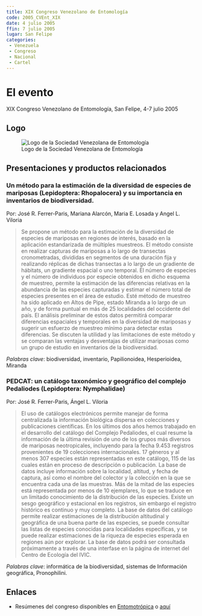 ```yaml
---
title: XIX Congreso Venezolano de Entomología
code: 2005_CVEnt_XIX
date: 4 julio 2005
ffin: 7 julio 2005
lugar: San Felipe
categories:
 - Venezuela
 - Congreso
 - Nacional
 - Cartel
---
```

# El evento

XIX Congreso Venezolano de Entomología, San Felipe, 4-7 julio 2005

## Logo

![Logo de la Sociedad Venezolana de Entomología](https://sventomologia.org/wp-content/uploads/2020/08/cropped-Logo-SVE-200x100-01.png)


## Presentaciones y productos relacionados

###  Un método para la estimación de la diversidad de especies de mariposas (Lepidoptera: Rhopalocera) y su importancia en inventarios de biodiversidad.

Por: José R. Ferrer-Paris, Mariana Alarcón, Maria E. Losada y Angel
L. Viloria

> Se propone un método para la estimación de la diversidad
de especies de mariposas en regiones de interés, basado en la
aplicación estandarizada de múltiples muestreos. El método
consiste en realizar capturas de mariposas a lo largo de transectas
cronometradas, divididas en segmentos de una duración fija y
realizando réplicas de dichas transectas a lo largo de un gradiente
de hábitats, un gradiente espacial o uno temporal. El número de
especies y el número de individuos por especie obtenidos en dicho
esquema de muestreo, permite la estimación de las diferencias
relativas en la abundancia de las especies capturadas y estimar
el número total de especies presentes en el área de estudio. Esté
método de muestreo ha sido aplicado en Altos de Pipe, estado
Miranda a lo largo de un año, y de forma puntual en más de 25
localidades del occidente del país. El análisis preliminar de estos
datos permitirá comparar diferencias espaciales y temporales en
la diversidad de mariposas y sugerir un esfuerzo de muestreo
mínimo para detectar estas diferencias. Se discuten la utilidad
y las limitaciones de este método y se comparan las ventajas y
desventajas de utilizar mariposas como un grupo de estudio en
inventarios de la biodiversidad.

*Palabras clave*: biodiversidad, inventario, Papilionoidea, Hesperioidea, Miranda

### PEDCAT: un catálogo taxonómico y geográfico del complejo Pedaliodes (Lepidoptera: Nymphalidae)

Por: José R. Ferrer-Paris, Ángel L. Viloria

> El uso de catálogos electrónicos permite manejar de forma
centralizada la información biológica dispersa en colecciones
y publicaciones científicas. En los últimos dos años hemos
trabajado en el desarrollo del catálogo del Complejo Pedaliodes,
el cual resume la información de la última revisión de uno de
los grupos más diversos de mariposas neotropicales, incluyendo
para la fecha 9.453 registros provenientes de 19 colecciones
internacionales. 17 géneros y al menos 307 especies están
representadas en este catálogo, 115 de las cuales están en
proceso de descripción o publicación. La base de datos incluye
información sobre la localidad, altitud, y fecha de captura, así
como el nombre del colector y la colección en la que se encuentra
cada una de las muestras. Más de la mitad de las especies está
representada por menos de 10 ejemplares, lo que se traduce en un
limitado conocimiento de la distribución de las especies. Existe
un sesgo geográfico y estacional en los registros, sin embargo el
registro histórico es continuo y muy completo. La base de datos
del catálogo permite realizar estimaciones de la distribución
altitudinal y geográfica de una buena parte de las especies, se
puede consultar las listas de especies conocidas para localidades
específicas, y se puede realizar estimaciones de la riqueza de
especies esperada en regiones aún por explorar. La base de datos
podrá ser consultada próximamente a través de una interfase en
la página de internet del Centro de Ecología del IVIC.

*Palabras clave*: informática de la biodiversidad, sistemas de
Información geográfica, Pronophilini.

## Enlaces

- Resúmenes del congreso disponibles en [Entomotrópica](http://saber.ucv.ve/ojs/index.php/rev_ento/article/view/7528) o [aquí](https://tspace.library.utoronto.ca/handle/1807/37807)

